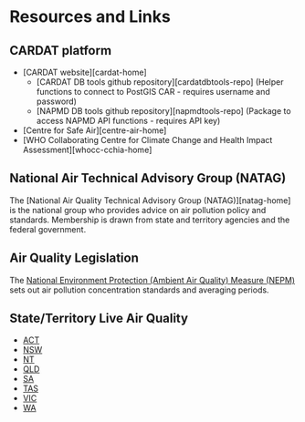 # Resources and Links

## CARDAT platform

 - [CARDAT website][cardat-home]
    - [CARDAT DB tools github repository][cardatdbtools-repo]  (Helper functions to connect to PostGIS CAR - requires username and password)
    - [NAPMD DB tools github repository][napmdtools-repo]  (Package to access NAPMD API functions - requires API key)
 - [Centre for Safe Air][centre-air-home]
 - [WHO Collaborating Centre for Climate Change and Health Impact Assessment][whocc-cchia-home]

## National Air Technical Advisory Group (NATAG)

The [National Air Quality Technical Advisory Group (NATAG)][natag-home] is the national group who provides advice on air pollution policy and standards. Membership is drawn from state and territory agencies and the federal government.

## Air Quality Legislation

The [National Environment Protection (Ambient Air Quality) Measure (NEPM)](https://www.legislation.gov.au/Series/F2007B01142) sets out air pollution concentration standards and averaging periods.

## State/Territory Live Air Quality

 - [ACT](https://www.act.gov.au/health/topics/air-quality-and-pollen/check-current-air-quality-readings-in-the-act)
 - [NSW](https://www.airquality.nsw.gov.au/air-quality-in-my-area/concentration-data)
 - [NT](http://ntepa.webhop.net/NTEPA/Default.ltr.aspx)
 - [QLD](https://apps.des.qld.gov.au/air-quality/)
 - [SA](https://www.epa.sa.gov.au/environmental_info/air_quality/new-air-quality-monitoring)
 - [TAS](https://epa.tas.gov.au/environment/air/monitoring-air-pollution/monitoring-data/real-time-air-quality-data-for-tasmania)
 - [VIC](https://www.epa.vic.gov.au/for-community/airwatch)
 - [WA](https://www.der.wa.gov.au/your-environment/air/air-quality-index)
 